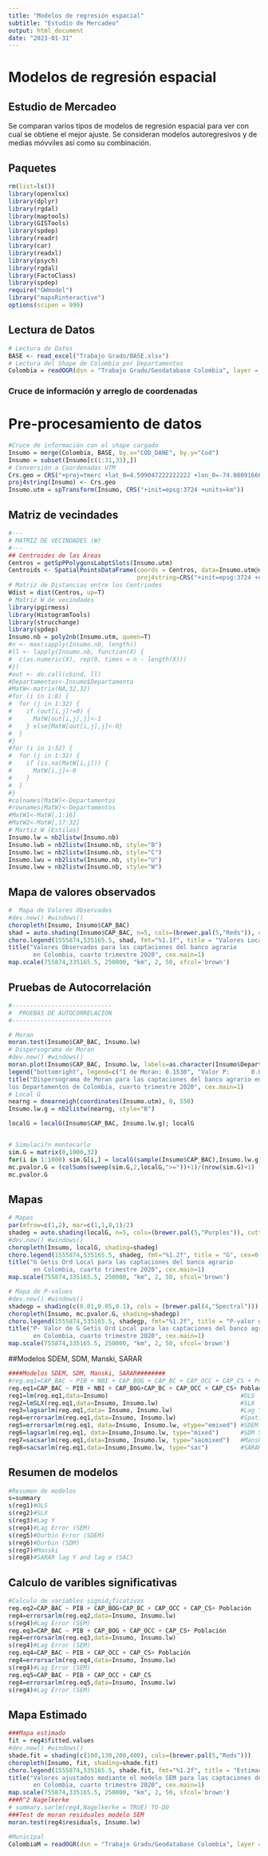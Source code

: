 ```yaml
---
title: "Modelos de regresión espacial"
subtitle: "Estudio de Mercadeo"
output: html_document
date: "2023-01-31"
---
```


# Modelos de regresión espacial

## Estudio de Mercadeo

Se comparan varios tipos de modelos de regresión espacial para ver con cual se obtiene el mejor ajuste. Se consideran modelos autoregresivos y de medias móvviles así como su combinación.

## Paquetes

```r
rm(list=ls())
library(openxlsx)
library(dplyr)
library(rgdal)
library(maptools)
library(GISTools)
library(spdep)
library(readr)
library(car)
library(readxl)
library(psych)
library(rgdal)
library(FactoClass)
library(spdep)
require("GWmodel")
library("mapsRinteractive")
options(scipen = 999)
```

## Lectura de Datos

```r
# Lectura de Datos
BASE <- read_excel("Trabajo Grado/BASE.xlsx")
# Lectura del Shape de Colombia por Departamentos
Colombia = readOGR(dsn = "Trabajo Grado/Geodatabase Colombia", layer = "departamentos")
```

### Cruce de información y arreglo de coordenadas
# Pre-procesamiento de datos

```r
#Cruce de información con el shape cargado
Insumo = merge(Colombia, BASE, by.x="COD_DANE", by.y="Cod")
Insumo = subset(Insumo[c(1:31,33),])
# Conversión a Coordenadas UTM
Crs.geo = CRS("+proj=tmerc +lat_0=4.599047222222222 +lon_0=-74.08091666666667 +k=1 +x_0=1000000 +y_0=1000000 +ellps=intl +towgs84=307,304,-318,0,0,0,0 +units=m +no_defs")  
proj4string(Insumo) <- Crs.geo 
Insumo.utm = spTransform(Insumo, CRS("+init=epsg:3724 +units=km"))
```

## Matriz de vecindades 

```r
#---
# MATRIZ DE VECINDADES (W)
#---
## Centroides de las Áreas
Centros = getSpPPolygonsLabptSlots(Insumo.utm)
Centroids <- SpatialPointsDataFrame(coords = Centros, data=Insumo.utm@data, 
                                    proj4string=CRS("+init=epsg:3724 +units=km"))
# Matriz de Distancias entre los Centriodes
Wdist = dist(Centros, up=T)
# Matriz W de vecindades
library(pgirmess)
library(HistogramTools)
library(strucchange)
library(spdep)
Insumo.nb = poly2nb(Insumo.utm, queen=T)
#n <- max(sapply(Insumo.nb, length))
#ll <- lapply(Insumo.nb, function(X) {
#  c(as.numeric(X), rep(0, times = n - length(X)))
#})
#out <- do.call(cbind, ll)
#Departamentos<-Insumo$Departamento
#MatW<-matrix(NA,32,32)
#for (i in 1:8) {
#  for (j in 1:32) {
#    if (out[i,j]!=0) {
#      MatW[out[i,j],j]<-1
#    } else{MatW[out[i,j],j]<-0}
#  }
#}
#for (i in 1:32) {
#  for (j in 1:32) {
#    if (is.na(MatW[i,j])) {
#      MatW[i,j]<-0
#    }
#  }
#}
#colnames(MatW)<-Departamentos
#rownames(MatW)<-Departamentos
#MatW1<-MatW[,1:16]
#MatW2<-MatW[,17:32]
# Martiz W (Estilos)
Insumo.lw = nb2listw(Insumo.nb)
Insumo.lwb = nb2listw(Insumo.nb, style="B")
Insumo.lwc = nb2listw(Insumo.nb, style="C")
Insumo.lwu = nb2listw(Insumo.nb, style="U")
Insumo.lww = nb2listw(Insumo.nb, style="W")
```

## Mapa de valores observados

```r
#  Mapa de Valores Observados
#dev.new() #windows()
choropleth(Insumo, Insumo$CAP_BAC)
shad = auto.shading(Insumo$CAP_BAC, n=5, cols=(brewer.pal(5,"Reds")), cutter = quantileCuts)
choro.legend(1555874,535165.5, shad, fmt="%1.1f", title = "Valores Locales", cex=0.7, under = "Menos de", between = "a", over = "Mas de")
title("Valores Observados para las captaciones del banco agrario 
       en Colombia, cuarto trimestre 2020", cex.main=1)
map.scale(755874,335165.5, 250000, "km", 2, 50, sfcol='brown')

```

## Pruebas de Autocorrelación

```r
#----------------------------
#  PRUEBAS DE AUTOCORRELACION
#----------------------------

# Moran
moran.test(Insumo$CAP_BAC, Insumo.lw)
# Dispersograma de Moran
#dev.new() #windows()
moran.plot(Insumo$CAP_BAC, Insumo.lw, labels=as.character(Insumo$Departamento), xlab="Captaciones BAC", ylab="Captaciones BAC rezagado", las=1, pch=16, cex=0.5)
legend("bottomright", legend=c("I de Moran: 0.1530", "Valor P:      0.02262"), cex=1,bg='lightgreen')
title("Dispersograma de Moran para las captaciones del banco agrario en 
los Departamentos de Colombia, cuarto trimestre 2020", cex.main=1)
# Local G
nearng = dnearneigh(coordinates(Insumo.utm), 0, 550)
Insumo.lw.g = nb2listw(nearng, style="B")

localG = localG(Insumo$CAP_BAC, Insumo.lw.g); localG


# Simulaci?n montecarlo
sim.G = matrix(0,1000,32)
for(i in 1:1000) sim.G[i,] = localG(sample(Insumo$CAP_BAC),Insumo.lw.g)
mc.pvalor.G = (colSums(sweep(sim.G,2,localG,">="))+1)/(nrow(sim.G)+1)
mc.pvalor.G

```

## Mapas

```r
# Mapas
par(mfrow=c(1,2), mar=c(1,1,8,1)/2)
shadeg = auto.shading(localG, n=5, cols=(brewer.pal(5,"Purples")), cutter=quantileCuts)
#dev.new() #windows()
choropleth(Insumo, localG, shading=shadeg)
choro.legend(1555874,535165.5, shadeg, fmt="%1.2f", title = "G", cex=0.7, under = "Menos de", between = "a", over = "Mas de")
title("G Getis Ord Local para las captaciones del banco agrario 
       en Colombia, cuarto trimestre 2020", cex.main=1)
map.scale(755874,335165.5, 250000, "km", 2, 50, sfcol='brown')
```

```r
# Mapa de P-values
#dev.new() #windows()
shadegp = shading(c(0.01,0.05,0.1), cols = (brewer.pal(4,"Spectral")))
choropleth(Insumo, mc.pvalor.G, shading=shadegp)
choro.legend(1555874,535165.5, shadegp, fmt="%1.2f", title = "P-valor de G", cex=0.7, under = "Menos de", between = "a", over = "Mas de")
title("P- Valor de G Getis Ord Local para las captaciones del banco agrario 
       en Colombia, cuarto trimestre 2020", cex.main=1)
map.scale(755874,335165.5, 250000, "km", 2, 50, sfcol='brown')

```

##Modelos SDEM, SDM, Manski, SARAR

```r
####Modelos SDEM, SDM, Manski, SARAR########
#reg.eq1=CAP_BAC ~ PIB + NBI + CAP_BOG + CAP_BC + CAP_OCC + CAP_CS + Población + IPM
reg.eq1=CAP_BAC ~ PIB + NBI + CAP_BOG+CAP_BC + CAP_OCC + CAP_CS+ Población
reg1=lm(reg.eq1,data=Insumo)                                     #OLS            y=XB+e,    
reg2=lmSLX(reg.eq1,data=Insumo, Insumo.lw)                       #SLX            y=XB+WxT+e
reg3=lagsarlm(reg.eq1,data= Insumo, Insumo.lw)                   #Lag Y          y=XB+WxT+u,   u=LWu+e
reg4=errorsarlm(reg.eq1,data=Insumo, Insumo.lw)                  #Spatial Error  y=pWy+XB+e   
reg5=errorsarlm(reg.eq1, data=Insumo, Insumo.lw, etype="emixed") #SDEM Spatial Durbin Error Model y=XB+WxT+u,   u=LWu+e
reg6=lagsarlm(reg.eq1, data=Insumo,Insumo.lw, type="mixed")      #SDM Spatial Durbin Model (add lag X to SAR) y=pWy+XB+WXT+e 
reg7=sacsarlm(reg.eq1,data=Insumo, Insumo.lw, type="sacmixed")   #Manski Model: y=pWy+XB+WXT+u,   u=LWu+e (no recomendado)
reg8=sacsarlm(reg.eq1,data=Insumo,Insumo.lw, type="sac")         #SARAR o Kelejian-Prucha, Cliff-Ord, o SAC If all T=0,y=pWy+XB+u, u=LWu+e
```

## Resumen de modelos

```r

#Resumen de modelos
s=summary
s(reg1)#OLS
s(reg2)#SLX
s(reg3)#Lag Y
s(reg4)#Lag Error (SEM)
s(reg5)#Durbin Error (SDEM)
s(reg6)#Durbin (SDM)
s(reg7)#Manski
s(reg8)#SARAR lag Y and lag e (SAC)

```

## Calculo de varibles significativas

```r
#Calculo de variables signid¿ficativas
reg.eq2=CAP_BAC ~ PIB + CAP_BOG+CAP_BC + CAP_OCC + CAP_CS+ Población
reg4=errorsarlm(reg.eq2,data=Insumo, Insumo.lw)
s(reg4)#Lag Error (SEM)
reg.eq3=CAP_BAC ~ PIB + CAP_BOG + CAP_OCC + CAP_CS+ Población
reg4=errorsarlm(reg.eq3,data=Insumo, Insumo.lw)
s(reg4)#Lag Error (SEM)
reg.eq4=CAP_BAC ~ PIB + CAP_OCC + CAP_CS+ Población
reg4=errorsarlm(reg.eq4,data=Insumo, Insumo.lw)
s(reg4)#Lag Error (SEM)
reg.eq5=CAP_BAC ~ PIB + CAP_OCC + CAP_CS
reg4=errorsarlm(reg.eq5,data=Insumo, Insumo.lw)
s(reg4)#Lag Error (SEM)
```

## Mapa Estimado

```r
###Mapa estimado
fit = reg4$fitted.values
#dev.new() #windows()
shade.fit = shading(c(100,130,200,400), cols=(brewer.pal(5,"Reds")))
choropleth(Insumo, fit, shading=shade.fit)
choro.legend(1555874,535165.5, shade.fit, fmt="%1.2f", title = "Estimaciones", cex=0.7, under = "Menos de", between = "a", over = "Mas de")
title("Valores ajustados mediante el modelo SEM para las captaciones del banco agrario 
       en Colombia, cuarto trimestre 2020", cex.main=1)
map.scale(755874,335165.5, 250000, "km", 2, 50, sfcol='brown')
###R^2 Nagelkerke
# summary.sarlm(reg4,Nagelkerke = TRUE) TO-DO
###Test de moran residuales modelo SEM
moran.test(reg4$residuals, Insumo.lw)
```



```r
#Municipal
ColombiaM = readOGR(dsn = "Trabajo Grado/Geodatabase Colombia", layer = "municipios")
```

